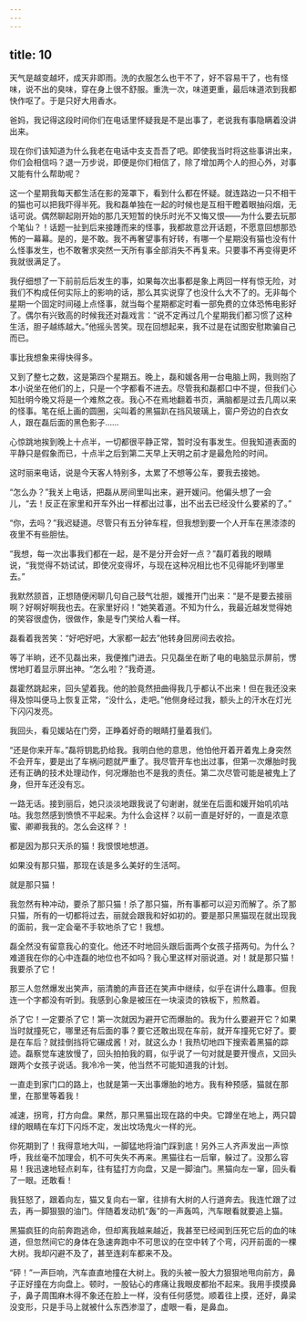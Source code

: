 ```yaml
---
---
---
```

title: 10
---



天气是越变越坏，成天非即雨。洗的衣服怎么也干不了，好不容易干了，也有怪味，说不出的臭味，穿在身上很不舒服。重洗一次，味道更重，最后味道浓到我都快作呕了。于是只好大用香水。

爸妈，我记得这段时间你们在电话里怀疑我是不是出事了，老说我有事隐瞒着没讲出来。

现在你们该知道为什么我老在电话中支支吾吾了吧。即使我当时将这些事讲出来，你们会相信吗？退一万步说，即便是你们相信了，除了增加两个人的担心外，对事又能有什么帮助呢？

这一个星期我每天都生活在影的笼罩下，看到什么都在怀疑。就连路边一只不相干的猫也可以把我吓得半死。我和磊单独在一起的时候也是互相干瞪着眼抽闷烟，无话可说。偶然聊起刚开始的那几天短暂的快乐时光不又悔又恨——为什么要去玩那个笔仙？！话题一扯到后来接踵而来的怪事，我都故意岔开话题，不愿意回想那恐怖的一幕幕。是的，是不敢。我不再奢望事有好转，有哪一个星期没有猫也没有什么怪事发生，也不敢奢求突然一天所有事全部消失不再复来。只要事不再变得更坏我就很满足了。

我仔细想了一下前前后后发生的事，如果每次出事都是象上两回一样有惊无险，对我们不构成任何实际上的影响的话，那么其实说穿了也没什么大不了的。无非每个星期一个固定时间碰上点怪事，就当每个星期都定时看一部免费的立体恐怖电影好了。偶尔有兴致高的时候我还对磊戏言：“说不定再过几个星期我们都习惯了这种生活，胆子越练越大。”他摇头苦笑。现在回想起来，我不过是在试图安慰欺骗自己而已。

事比我想象来得快得多。

又到了整七之数，这是第四个星期五。晚上，磊和媛各用一台电脑上网，我则抱了本小说坐在他们的上，只是一个字都看不进去。尽管我和磊都口中不提，但我们心知肚明今晚又将是一个难熬之夜。我心不在焉地翻着书页，满脑都是过去几周以来的怪事。笔在纸上画的圆圈，尖叫着的黑猫趴在挡风玻璃上，窗户旁边的白衣女人，跟在磊后面的黑色影子……

心惊跳地挨到晚上十点半，一切都很平静正常，暂时没有事发生。但我知道表面的平静只是假象而已，十点半之后到第二天早上天明之前才是最危险的时间。

这时丽来电话，说是今天客人特别多，太累了不想等公车，要我去接她。

“怎么办？”我关上电话，把磊从房间里叫出来，避开媛问。他偏头想了一会儿，“去！反正在家里和开车外出一样都出过事，出不出去已经没什么要紧的了。”

“你，去吗？”我迟疑道。尽管只有五分钟车程，但我想到要一个人开车在黑漆漆的夜里不有些胆怯。

“我想，每一次出事我们都在一起，是不是分开会好一点？”磊盯着我的眼睛说，“我觉得不妨试试，即使况变得坏，与现在这种况相比也不见得能坏到哪里去。”

我默然颔首，正想随便闲聊几句自己鼓气壮胆，媛推开门出来：“是不是要去接丽啊？好啊好啊我也去。在家里好闷！”她笑着道。不知为什么，我最近越发觉得她的笑容很虚伪，很做作，象是专门笑给人看一样。

磊看着我苦笑：“好吧好吧，大家都一起去”他转身回房间去收拾。

等了半晌，还不见磊出来，我便推门进去。只见磊坐在断了电的电脑显示屏前，愣愣地盯着显示屏出神。“怎么啦？”我奇道。

磊霍然跳起来，回头望着我。他的脸竟然扭曲得我几乎都认不出来！但在我还没来得及惊叫便马上恢复正常，“没什么，走吧。”他侧身经过我，额头上的汗水在灯光下闪闪发亮。

我回头，看见媛站在门旁，正睁着好奇的眼睛打量着我们。

“还是你来开车。”磊将钥匙扔给我。我明白他的意思，他怕他开着开着鬼上身突然不会开车，要是出了车祸问题就严重了。我尽管开车也出过事，但第一次爆胎时我还有正确的技术处理动作，何况爆胎也不是我的责任。第二次尽管可能是被鬼上了身，但开车还没有忘。

一路无话。接到丽后，她只淡淡地跟我说了句谢谢，就坐在后面和媛开始叽叽咕咕。我忽然感到愤愤不平起来。为什么会这样？以前一直是好好的，一直是浓意蜜、卿卿我我的。怎么会这样？！

都是因为那只天杀的猫！我恨恨地想道。

如果没有那只猫，那现在该是多么美好的生活呵。

就是那只猫！

我忽然有种冲动，要杀了那只猫！杀了那只猫，所有事都可以迎刃而解了。杀了那只猫，所有的一切都将过去，丽就会跟我和好如初的。要是那只黑猫现在就出现我的面前，我一定会毫不手软地杀了它！我想。

磊全然没有留意我心的变化。他还不时地回头跟后面两个女孩子搭两句。为什么？难道我在你的心中连磊的地位也不如吗？我心里这样对丽说道。对！就是那只猫！我要杀了它！

那三人忽然爆发出笑声，丽清脆的声音还在笑声中继续，似乎在讲什么趣事。但我连一个字都没有听到。我感到心象是被压在一块滚烫的铁板下，煎熬着。

杀了它！一定要杀了它！第一次就因为避开它而爆胎的。我为什么要避开它？如果当时就撞死它，哪里还有后面的事？要它还敢出现在车前，就开车撞死它好了。要是在车后？就挂倒挡将它碾成酱！对，就这么办！我热切地四下搜索着黑猫的踪迹。磊察觉车速放慢了，回头拍拍我的肩，似乎说了一句对就是要开慢点，又回头跟两个女孩子说话。我冷冷一笑，他当然不可能知道我的计划。

一直走到家门口的路上，也就是第一天出事爆胎的地方。我有种预感，猫就在那里，在那里等着我！

减速，拐弯，打方向盘。果然，那只黑猫出现在路的中央。它蹲坐在地上，两只碧绿的眼睛在车灯下闪烁不定，发出坟场鬼火一样的光。

你死期到了！我得意地大叫，一脚猛地将油门踩到底！另外三人齐声发出一声惊呼，我丝毫不加理会，机不可失失不再来。黑猫往右一后窜，躲过了。没那么容易！我迅速地轻点刹车，往有猛打方向盘，又是一脚油门。黑猫向左一窜，回头看了一眼。还敢看！

我狂怒了，跟着向左，猫又复向右一窜，往排有大树的人行道奔去。我连忙跟了过去，再一脚狠狠的油门。伴随着发动机“轰”的一声轰鸣，汽车眼看就要追上猫。

黑猫疯狂的向前奔跑逃命，但却离我越来越近，我甚至已经闻到压死它后的血的味道，但忽然间它的身体在急速奔跑中不可思议的在空中转了个弯，闪开前面的一棵大树。我却闪避不及了，甚至连刹车都来不及。

“砰！”一声巨响，汽车直直地撞在大树上。我的头被一股大力狠狠地甩向前方，鼻子正好撞在方向盘上。顿时，一股钻心的疼痛让我眼皮都抬不起来。我用手摸摸鼻子，鼻子周围麻木得不象还在脸上一样，没有任何感觉。顺着往上摸，还好，鼻梁没变形，只是手马上就被什么东西渗湿了，虚眼一看，是鼻血。